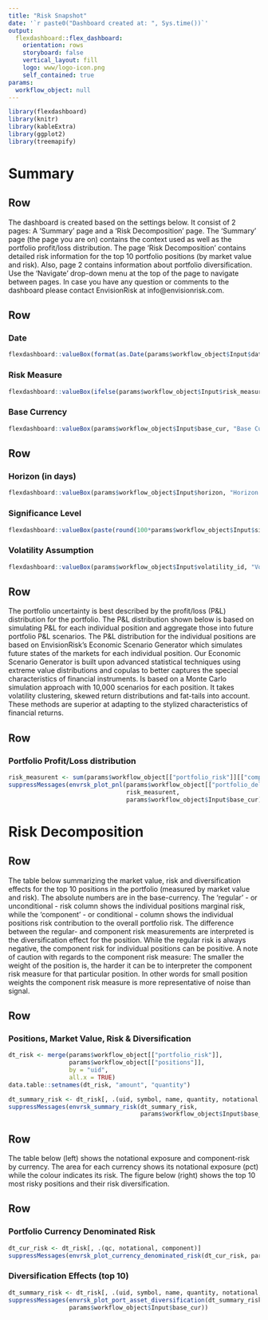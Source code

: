```yaml
---
title: "Risk Snapshot"
date: '`r paste0("Dashboard created at: ", Sys.time())`'
output: 
  flexdashboard::flex_dashboard:
    orientation: rows
    storyboard: false
    vertical_layout: fill
    logo: www/logo-icon.png
    self_contained: true
params: 
  workflow_object: null
---
```


```r
library(flexdashboard)
library(knitr)
library(kableExtra)
library(ggplot2)
library(treemapify)
```
<script>
$('.navbar-logo').wrap('<a href="https://www.envisionrisk.com" target=_blank>');
</script>


<style>
.navbar, [data-toggle=tab], .navbar-brand  {   background-color:#AEC0C9;   border-color:black;   color:white; }

.navbar-logo img {
    position: absolute;
    right: 0px;
}

.navbar-inverse .navbar-nav > li > a:hover,
.navbar-inverse .navbar-nav > li > a:focus {
    background-color: #27647B;
    color: white;
}
.navbar-inverse .navbar-nav > .active > a,
.navbar-inverse .navbar-nav > .active > a:hover,
.navbar-inverse .navbar-nav > .active > a:focus {
  color: white;
  background-color: #27647B;
}
.navbar-inverse .navbar-toggle:hover,
.navbar-inverse .navbar-toggle:focus {
  background-color: #27647B;
}
.navbar-inverse .navbar-collapse,
.navbar-inverse .navbar-form {
  border-color: #27647B;
}
</style>

Summary {data-navmenu="Navigate"}
=====================================  

Row {data-height=50}
-------------------------------------

The dashboard is created based on the settings below. It consist of 2 pages: A 'Summary' page and a 'Risk Decomposition' page. The 'Summary' page (the page you are on) contains the context used as well as the portfolio profit/loss distribution. The page 'Risk Decomposition' contains detailed risk information for the top 10 portfolio positions (by market value and risk). Also, page 2 contains information about portfolio diversification. Use the 'Navigate' drop-down menu at the top of the page to navigate between pages. In case you have any question or comments to the dashboard please contact EnvisionRisk at info@envisionrisk.com.

Row {data-height=50}
-------------------------------------

### Date

```r
flexdashboard::valueBox(format(as.Date(params$workflow_object$Input$date), format="%B %d %Y"), "Date (of prediction)", icon = "fas fa-calendar-check", color = get_color_classic_trustworthy()[1])
```

### Risk Measure

```r
flexdashboard::valueBox(ifelse(params$workflow_object$Input$risk_measure == "ES", "Expected Shortfall", "Value-at-Risk"), "Risk Measure", icon = "fas fa-eye", color = get_color_classic_trustworthy()[2])
```

### Base Currency

```r
flexdashboard::valueBox(params$workflow_object$Input$base_cur, "Base Currency", icon = "fas fa-money-bill", color = get_color_classic_trustworthy()[3])
```

Row {data-height=50}
-------------------------------------

### Horizon (in days)

```r
flexdashboard::valueBox(params$workflow_object$Input$horizon, "Horizon (in days)", icon = "fas fa-binoculars", color = get_color_classic_trustworthy()[4])
```

### Significance Level

```r
flexdashboard::valueBox(paste(round(100*params$workflow_object$Input$signif_level, 1), "%", sep=""), "Significance Level", icon = "fas fa-crosshairs", color = get_color_classic_trustworthy()[5])
```

### Volatility Assumption

```r
flexdashboard::valueBox(params$workflow_object$Input$volatility_id, "Volatility Assumption (for the prediction)", icon = "fas fa-cogs", color = get_color_classic_trustworthy()[1])
```

Row {data-height=50}
-------------------------------------

The portfolio uncertainty is best described by the profit/loss (P&L) distribution for the portfolio. The P&L distribution shown below is based on simulating P&L for each individual position and aggregate those into future portfolio P&L scenarios. The P&L distribution for the individual positions are based on EnvisionRisk’s Economic Scenario Generator which simulates future states of the markets for each individual position. Our Economic Scenario Generator is built upon advanced statistical techniques using extreme value distributions and copulas to better captures the special characteristics of financial instruments. Is based on a Monte Carlo simulation approach with 10,000 scenarios for each position. It takes volatility clustering, skewed return distributions and fat-tails into account. These methods are superior at adapting to the stylized characteristics of financial returns. 
  

Row {data-height=750}
-------------------------------------

### Portfolio Profit/Loss distribution

```r
risk_measurent <- sum(params$workflow_object[["portfolio_risk"]][["component"]])
suppressMessages(envrsk_plot_pnl(params$workflow_object[["portfolio_delta_vector"]], 
                                 risk_measurent, 
                                 params$workflow_object$Input$base_cur))
```   

Risk Decomposition {data-orientation=rows, data-navmenu="Navigate"}
=====================================     

Row {data-height=50}
-------------------------------------

The table below summarizing the market value, risk and diversification effects for the top 10 positions in the portfolio (measured by market value and risk). The absolute numbers are in the base-currency. The 'regular' - or unconditional - risk column shows the individual positions marginal risk, while the 'component' - or conditional - column shows the individual positions risk contribution to the overall portfolio risk. The difference between the regular- and component risk measurements are interpreted is the diversification effect for the position. While the regular risk is always negative, the component risk for individual positions can be positive. A note of caution with regards to the component risk measure: The smaller the weight of the position is, the harder it can be to interpreter the component risk measure for that particular position. In other words for small position weights the component risk measure is more representative of noise than signal.


Row {data-height=300}
-------------------------------------

### Positions, Market Value, Risk & Diversification

```r
dt_risk <- merge(params$workflow_object[["portfolio_risk"]], 
                 params$workflow_object[["positions"]], 
                 by = "uid", 
                 all.x = TRUE)
data.table::setnames(dt_risk, "amount", "quantity")
```

```r
dt_summary_risk <- dt_risk[, .(uid, symbol, name, quantity, notational, market_value, regular, component)]
suppressMessages(envrsk_summary_risk(dt_summary_risk,
                                     params$workflow_object$Input$base_cur))
```

Row {data-height=50}
-------------------------------------

The table below (left) shows the notational exposure and component-risk by currency. The area for each currency shows its notational exposure (pct) while the colour indicates its risk. The figure below (right) shows the top 10 most risky positions and their risk diversification.

Row {data-height=550}
-------------------------------------

### Portfolio Currency Denominated Risk

```r
dt_cur_risk <- dt_risk[, .(qc, notational, component)]
suppressMessages(envrsk_plot_currency_denominated_risk(dt_cur_risk, params$workflow_object$Input$base_cur))
```   

### Diversification Effects (top 10)

```r
dt_summary_risk <- dt_risk[, .(uid, symbol, name, quantity, notational, market_value, regular, component)]
suppressMessages(envrsk_plot_port_asset_diversification(dt_summary_risk,
                 params$workflow_object$Input$base_cur))
```
